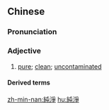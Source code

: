 ==Chinese==
{{zh-forms|s=纯净}}

===Pronunciation===
{{zh-pron
|m=chúnjìng
|c=seon4 zing6
|h=pfs=sùn-chhiang
|mn=sûn-chēng
|cat=a
}}

===Adjective===
{{zh-adj}}

# [[pure]]; [[clean]]; [[uncontaminated]]

====Derived terms====
{{zh-der|純淨水}}

[[zh-min-nan:純淨]]
[[hu:純淨]]
